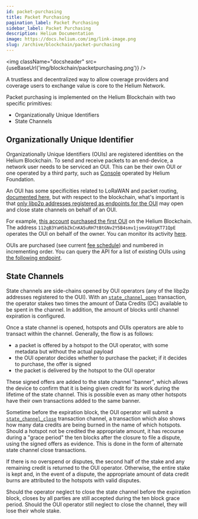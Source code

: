```yaml
---
id: packet-purchasing
title: Packet Purchasing
pagination_label: Packet Purchasing
sidebar_label: Packet Purchasing
description: Helium Documentation
image: https://docs.helium.com/img/link-image.png
slug: /archive/blockchain/packet-purchasing
---
```



<img className="docsheader" src={useBaseUrl('img/blockchain/packetpurchasing.png')} />

A trustless and decentralized way to allow coverage providers and coverage users to exchange value
is core to the Helium Network.

Packet purchasing is implemented on the Helium Blockchain with two specific primitives:

- Organizationally Unique Identifiers
- State Channels

## Organizationally Unique Identifier

Organizationally Unique Identifiers (OUIs) are registered identities on the Helium Blockchain. To
send and receive packets to an end-device, a network user needs to be serviced an OUI. This can be
their own OUI or one operated by a third party, such as [Console](/network-iot/console) operated by
Helium Foundation.

An OUI has some specificities related to LoRaWAN and packet routing,
[documented here](/lorawan-on-helium#the-oui), but with respect to the blockchain, what's important
is that
[only libp2p addresses registered as endpoints for the OUI](https://github.com/helium/proto/blob/master/src/blockchain_txn_oui_v1.proto#L6)
may open and close state channels on behalf of an OUI.

For example,
[this account](https://explorer-old.helium.com/accounts/13tyMLKRFYURNBQqLSqNJg9k41maP1A7Bh8QYxR13oWv7EnFooc)
[purchased the first OUI](https://explorer-old.helium.com/txns/6ACW9A5Hj3KDnOJELWAvAVG3yM71OpNAYpdAPM3ti1A)
on the Helium Blockchain. The address `112qB3YaH5bZkCnKA5uRH7tBtGNv2Y5B4smv1jsmvGUzgKT71QpE`
operates the OUI on behalf of the owner. You can monitor its activity
[here](https://explorer-old.helium.com/accounts/14oSuAgRmAFPFPZRY1MUwir5AJSLGkaXHzuSZJ92BuYCfLMN1Et).

OUIs are purchased (see current
[fee schedule](/network-iot/transaction-fees#transaction-fee-schedule)) and numbered in incrementing
order. You can query the API for a list of existing OUIs using
[the following endpoint](/archive/api/blockchain/ouis#list-ouis).

## State Channels

State channels are side-chains opened by OUI operators (any of the libp2p addresses registered to
the OUI). With an
[`state_channel_open`](https://github.com/helium/proto/blob/master/src/blockchain_txn_state_channel_open_v1.proto)
transaction, the operator stakes two times the amount of Data Credits (DC) available to be spent in
the channel. In addition, the amount of blocks until channel expiration is configured.

Once a state channel is opened, hotspots and OUIs operators are able to transact within the channel.
Generally, the flow is as follows:

- a packet is offered by a hotspot to the OUI operator, with some metadata but without the actual
  payload
- the OUI operator decides whether to purchase the packet; if it decides to purchase, the offer is
  signed
- the packet is delivered by the hotspot to the OUI operator

These signed offers are added to the state channel "banner", which allows the device to confirm that
it is being given credit for its work during the lifetime of the state channel. This is possible
even as many other hotspots have their own transactions added to the same banner.

Sometime before the expiration block, the OUI operator will submit a
[`state_channel_close`](https://github.com/helium/proto/blob/master/src/blockchain_txn_state_channel_close_v1.proto)
transaction channel, a transaction which also shows how many data credits are being burned in the
name of which hotspots. Should a hotspot not be credited the appropriate amount, it has recourse
during a "grace period" the ten blocks after the closure to file a dispute, using the signed offers
as evidence. This is done in the form of alternate state channel close transactions.

If there is no overspend or disputes, the second half of the stake and any remaining credit is
returned to the OUI operator. Otherwise, the entire stake is kept and, in the event of a dispute,
the appropriate amount of data credit burns are attributed to the hotspots with valid disputes.

Should the operator neglect to close the state channel before the expiration block, closes by all
parties are still accepted during the ten block grace period. Should the OUI operator still neglect
to close the channel, they will lose their whole stake.
